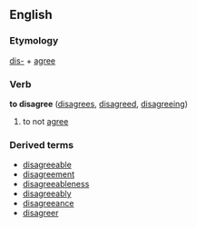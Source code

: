 ==English==

===Etymology===
[[dis-]] + [[agree]]

===Verb===
'''to disagree'''  ([[disagrees]], [[disagreed]], [[disagreeing]])
# to not [[agree]]

===Derived terms===
*[[disagreeable]]
*[[disagreement]]
*[[disagreeableness]]
*[[disagreeably]]
*[[disagreeance]]
*[[disagreer]]